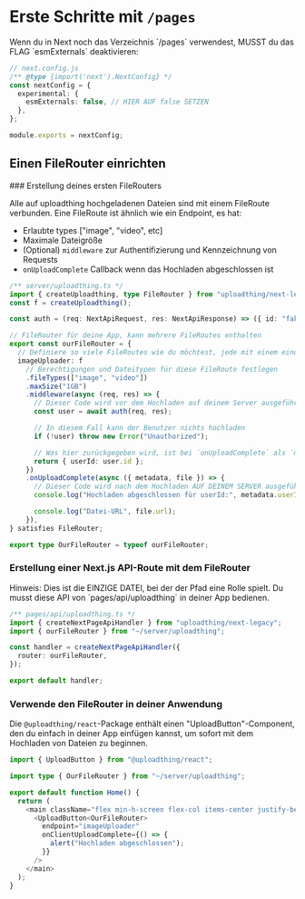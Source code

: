 
# Erste Schritte mit `/pages`

<Callout type="warning">
 Wenn du in Next noch das Verzeichnis `/pages` verwendest, MUSST du das FLAG `esmExternals` deaktivieren:

```ts
// next.config.js
/** @type {import('next').NextConfig} */
const nextConfig = {
  experimental: {
    esmExternals: false, // HIER AUF false SETZEN
  },
};

module.exports = nextConfig;
```

</Callout>

## Einen FileRouter einrichten

<Steps>
### Erstellung deines ersten FileRouters

Alle auf uploadthing hochgeladenen Dateien sind mit einem FileRoute verbunden. Eine FileRoute ist ähnlich wie ein Endpoint, es hat:

- Erlaubte types ["image", "video", etc]
- Maximale Dateigröße
- (Optional) `middleware` zur Authentifizierung und Kennzeichnung von Requests
- `onUploadComplete` Callback wenn das Hochladen abgeschlossen ist

```ts copy
/** server/uploadthing.ts */
import { createUploadthing, type FileRouter } from "uploadthing/next-legacy";
const f = createUploadthing();

const auth = (req: NextApiRequest, res: NextApiResponse) => ({ id: "fakeId" }); // Fake Auth-Funktion

// FileRouter für deine App, kann mehrere FileRoutes enthalten
export const ourFileRouter = {
  // Definiere so viele FileRoutes wie du möchtest, jede mit einem eindeutigen routeSlug
  imageUploader: f
    // Berechtigungen und Dateitypen für diese FileRoute festlegen
    .fileTypes(["image", "video"])
    .maxSize("1GB")
    .middleware(async (req, res) => {
      // Dieser Code wird vor dem Hochladen auf deinem Server ausgeführt
      const user = await auth(req, res);

      // In diesem Fall kann der Benutzer nichts hochladen
      if (!user) throw new Error("Unauthorized");

      // Was hier zurückgegeben wird, ist bei `onUploadComplete` als `metadata` zugänglich.
      return { userId: user.id };
    })
    .onUploadComplete(async ({ metadata, file }) => {
      // Dieser Code wird nach dem Hochladen AUF DEINEM SERVER ausgeführt.
      console.log("Hochladen abgeschlossen für userId:", metadata.userId);

      console.log("Datei-URL", file.url);
    }),
} satisfies FileRouter;

export type OurFileRouter = typeof ourFileRouter;
```

### Erstellung einer Next.js API-Route mit dem FileRouter

<Callout type="warning">
  Hinweis: Dies ist die EINZIGE DATEI, bei der der Pfad eine Rolle spielt. Du musst diese API
  von `pages/api/uploadthing` in deiner App bedienen.
</Callout>

```ts copy
/** pages/api/uploadthing.ts */
import { createNextPageApiHandler } from "uploadthing/next-legacy";
import { ourFileRouter } from "~/server/uploadthing";

const handler = createNextPageApiHandler({
  router: ourFileRouter,
});

export default handler;
```

### Verwende den FileRouter in deiner Anwendung

Die `@uploadthing/react`-Package enthält einen "UploadButton"-Component, den du einfach in deiner App einfügen kannst, um sofort mit dem Hochladen von Dateien zu beginnen.

```ts copy
import { UploadButton } from "@uploadthing/react";

import type { OurFileRouter } from "~/server/uploadthing";

export default function Home() {
  return (
    <main className="flex min-h-screen flex-col items-center justify-between p-24">
      <UploadButton<OurFileRouter>
        endpoint="imageUploader"
        onClientUploadComplete={() => {
          alert("Hochladen abgeschlossen");
        }}
      />
    </main>
  );
}
```

</Steps>
